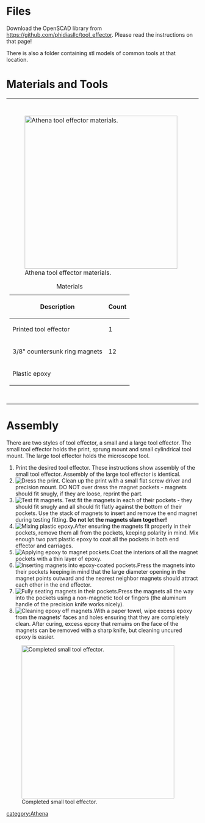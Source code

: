 = Files =

Download the OpenSCAD library from https://github.com/phidiasllc/tool_effector. Please read the instructions on that page!

There is also a folder containing stl models of common tools at that location.

=Materials and Tools=
{| style="margin:auto"
|-style="vertical-align:top;"
|[[File:athena_tool_effector_material.JPG|thumb|400px|alt=tool effector materials|Athena tool effector materials.]]
{|class="wikitable" style="margin:auto"
|+Materials
!Description
!Count
|-
|Printed tool effector
|1
|-
|3/8" countersunk ring magnets
|12
|-
|colspan="2"|Plastic epoxy
|}
|
|[[File:athena_tool_effector_tools.JPG|thumb|400px|alt=Necessary tools|Tools required for tool effector assembly.]]
{|class="wikitable" style="margin:auto"
|+Tools
|-
|Precision knife
|-
|Small flat bladed screwdriver
|-
|Paper towel
|-
|Stirring stick
|-
|Epoxy mixing pallet
|}
|}

= Assembly =

There are two styles of tool effector, a small and a large tool effector. The small tool effector holds the print, sprung mount and small cylindrical tool mount. The large tool effector holds the microscope tool.

# Print the desired tool effector. These instructions show assembly of the small tool effector. Assembly of the large tool effector is identical.
# [[File:Athena_tool_effector_dressing.JPG|thumb|right|Dress the print.]] Clean up the print with a small flat screw driver and precision mount. DO NOT over dress the magnet pockets - magnets should fit snugly, if they are loose, reprint the part.{{clear}}
# [[File:Athena_tool_effector_test.JPG|thumb|right|Test fit magnets.]] Test fit the magnets in each of their pockets - they should fit snugly and all should fit flatly against the bottom of their pockets. Use the stack of magnets to insert and remove the end magnet during testing fitting. '''Do not let the magnets slam together!'''{{clear}}
# [[File:MOST_Delta_mix_plastic_epoxy.JPG|thumb|right|Mixing plastic epoxy.]]After ensuring the magnets fit properly in their pockets, remove them all from the pockets, keeping polarity in mind. Mix enough two part plastic epoxy to coat all the pockets in both end effector and carriages.{{clear}}
# [[File:athena_tool_effector_pockets.JPG|thumb|right|Applying epoxy to magnet pockets.]]Coat the interiors of all the magnet pockets with a thin layer of epoxy.{{clear}}
# [[File:athena_tool_effector_inserting_magnets.JPG|thumb|right|Inserting magnets into epoxy-coated pockets.]]Press the magnets into their pockets keeping in mind that the large diameter opening in the magnet points outward and the nearest neighbor magnets should attract each other in the end effector.{{clear}}
# [[File:athena_tool_effector_seating_magnets.JPG|thumb|right|Fully seating magnets in their pockets.]]Press the magnets all the way into the pockets using a non-magnetic tool or fingers (the aluminum handle of the precision knife works nicely).{{clear}}
# [[File:athena_tool_effector_cleaning_magnets.JPG|thumb|right|Cleaning epoxy off magnets.]]With a paper towel, wipe excess epoxy from the magnets' faces and holes ensuring that they are completely clean. After curing, excess epoxy that remains on the face of the magnets can be removed with a sharp knife, but cleaning uncured epoxy is easier.{{clear}}

[[File:athena_tool_effector_complete.JPG|thumb|400px|center|Completed small tool effector.]]

{{athena_upgrades}}

[[category:Athena]]
